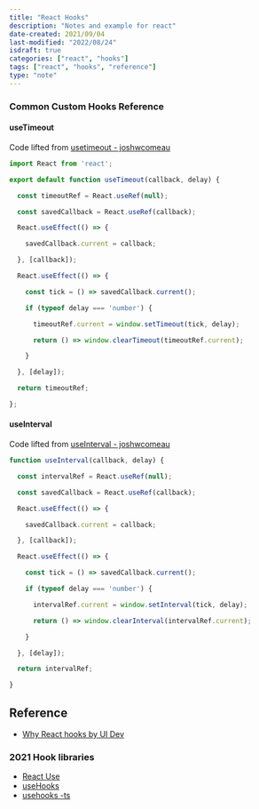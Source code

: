 ```yaml
---
title: "React Hooks"
description: "Notes and example for react"
date-created: 2021/09/04
last-modified: "2022/08/24"
isdraft: true
categories: ["react", "hooks"]
tags: ["react", "hooks", "reference"]
type: "note"
---
```



### Common Custom Hooks Reference 

#### useTimeout

Code lifted from [usetimeout - joshwcomeau](https://www.joshwcomeau.com/snippets/react-hooks/use-timeout/)

```js
import React from 'react';

export default function useTimeout(callback, delay) {

  const timeoutRef = React.useRef(null);

  const savedCallback = React.useRef(callback);

  React.useEffect(() => {

    savedCallback.current = callback;

  }, [callback]);

  React.useEffect(() => {

    const tick = () => savedCallback.current();

    if (typeof delay === 'number') {

      timeoutRef.current = window.setTimeout(tick, delay);

      return () => window.clearTimeout(timeoutRef.current);

    }

  }, [delay]);

  return timeoutRef;

};
```

#### useInterval

Code lifted from [useInterval - joshwcomeau](https://www.joshwcomeau.com/snippets/react-hooks/use-interval/)

```js
function useInterval(callback, delay) {

  const intervalRef = React.useRef(null);

  const savedCallback = React.useRef(callback);

  React.useEffect(() => {

    savedCallback.current = callback;

  }, [callback]);

  React.useEffect(() => {

    const tick = () => savedCallback.current();

    if (typeof delay === 'number') {

      intervalRef.current = window.setInterval(tick, delay);

      return () => window.clearInterval(intervalRef.current);

    }

  }, [delay]);

  return intervalRef;

}
```

## Reference

- [Why React hooks by UI Dev](https://ui.dev/why-react-hooks/)

### 2021 Hook libraries

- [React Use](https://github.com/streamich/react-use)
- [useHooks](https://usehooks.com/)
- [usehooks -ts ](https://usehooks-ts.com/react-hook/)